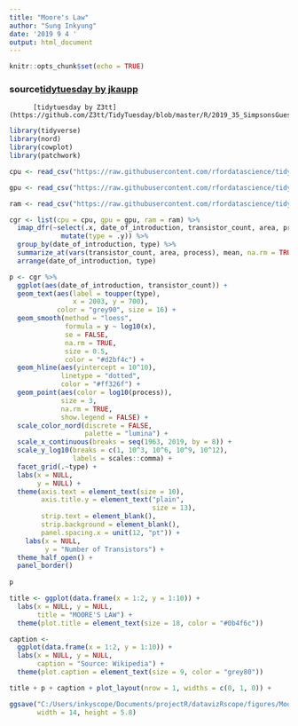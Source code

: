 ```yaml
---
title: "Moore's Law"
author: "Sung Inkyung"
date: '2019 9 4 '
output: html_document
---
```


```r
knitr::opts_chunk$set(echo = TRUE)
```
### source[tidytuesday by jkaupp](https://github.com/jkaupp/tidytuesdays/blob/master/2019/week36/R/analysis.R)
          [tidytuesday by Z3tt](https://github.com/Z3tt/TidyTuesday/blob/master/R/2019_35_SimpsonsGuests_black.Rmd)
```r
library(tidyverse)
library(nord)
library(cowplot)
library(patchwork)
```

```r
cpu <- read_csv("https://raw.githubusercontent.com/rfordatascience/tidytuesday/master/data/2019/2019-09-03/cpu.csv")

gpu <- read_csv("https://raw.githubusercontent.com/rfordatascience/tidytuesday/master/data/2019/2019-09-03/gpu.csv")

ram <- read_csv("https://raw.githubusercontent.com/rfordatascience/tidytuesday/master/data/2019/2019-09-03/ram.csv")
```

```r
cgr <- list(cpu = cpu, gpu = gpu, ram = ram) %>% 
  imap_dfr(~select(.x, date_of_introduction, transistor_count, area, process) %>% 
             mutate(type = .y)) %>% 
  group_by(date_of_introduction, type) %>% 
  summarize_at(vars(transistor_count, area, process), mean, na.rm = TRUE) %>% 
  arrange(date_of_introduction, type)

```

```r
p <- cgr %>%  
  ggplot(aes(date_of_introduction, transistor_count)) +
  geom_text(aes(label = toupper(type), 
                x = 2003, y = 700), 
            color = "grey90", size = 16) +
  geom_smooth(method = "loess", 
              formula = y ~ log10(x), 
              se = FALSE, 
              na.rm = TRUE,
              size = 0.5,  
              color = "#d2bf4c") +
  geom_hline(aes(yintercept = 10^10), 
             linetype = "dotted", 
             color = "#ff326f") +
  geom_point(aes(color = log10(process)), 
             size = 3,
             na.rm = TRUE,
             show.legend = FALSE) +
  scale_color_nord(discrete = FALSE,
                   palette = "lumina") +
  scale_x_continuous(breaks = seq(1963, 2019, by = 8)) +
  scale_y_log10(breaks = c(1, 10^3, 10^6, 10^9, 10^12),
                labels = scales::comma) +
  facet_grid(.~type) +
  labs(x = NULL, 
       y = NULL) +
  theme(axis.text = element_text(size = 10),
        axis.title.y = element_text("plain",
                                    size = 13),
        strip.text = element_blank(),
        strip.background = element_blank(),
        panel.spacing.x = unit(12, "pt")) +
    labs(x = NULL, 
         y = "Number of Transistors") +
  theme_half_open() +
  panel_border() 
  
p

```


```r

title <- ggplot(data.frame(x = 1:2, y = 1:10)) +
  labs(x = NULL, y = NULL,
       title = "MOORE'S LAW") +
  theme(plot.title = element_text(size = 18, color = "#0b4f6c"))

```

```r
caption <- 
  ggplot(data.frame(x = 1:2, y = 1:10)) +
  labs(x = NULL, y = NULL,
       caption = "Source: Wikipedia") +
  theme(plot.caption = element_text(size = 9, color = "grey80"))

```

```r

title + p + caption + plot_layout(nrow = 1, widths = c(0, 1, 0)) +

ggsave("C:/Users/inkyscope/Documents/projectR/datavizRscope/figures/MooreLaw.png", 
       width = 14, height = 5.8)
```

